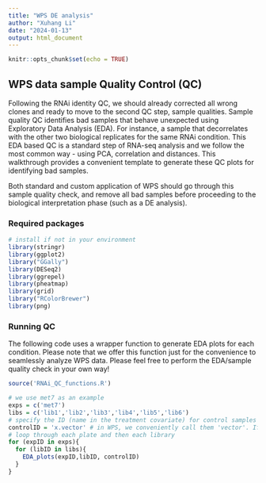 ```yaml
---
title: "WPS DE analysis"
author: "Xuhang Li"
date: "2024-01-13"
output: html_document
---
```


```r
knitr::opts_chunk$set(echo = TRUE)
```

## WPS data sample Quality Control (QC)

Following the RNAi identity QC, we should already corrected all wrong clones and ready to move to the second QC step, sample qualities. Sample quality QC identifies bad samples that behave unexpected using Exploratory Data Analysis (EDA). For instance, a sample that decorrelates with the other two biological replicates for the same RNAi condition. This EDA based QC is a standard step of RNA-seq analysis and we follow the most common way - using PCA, correlation and distances. This walkthrough provides a convenient template to generate these QC plots for identifying bad samples.

Both standard and custom application of WPS should go through this sample quality check, and remove all bad samples before proceeding to the biological interpretation phase (such as a DE analysis).

### Required packages

```r
# install if not in your environment
library(stringr)
library(ggplot2)
library("GGally") 
library(DESeq2)
library(ggrepel)
library(pheatmap)
library(grid)
library("RColorBrewer")
library(png)
```

### Running QC

The following code uses a wrapper function to generate EDA plots for each condition. Please note that we offer this function just for the convenience to seamlessly analyze WPS data. Please feel free to perform the EDA/sample quality check in your own way!

```r
source('RNAi_QC_functions.R')

# we use met7 as an example
exps = c('met7')
libs = c('lib1','lib2','lib3','lib4','lib5','lib6')
# specify the ID (name in the treatment covariate) for control samples
controlID = 'x.vector' # in WPS, we conveniently call them 'vector'. If you use another name such as "control", change it to the actual name. 
# loop through each plate and then each library 
for (expID in exps){
  for (libID in libs){
    EDA_plots(expID,libID, controlID)
  }
}
```